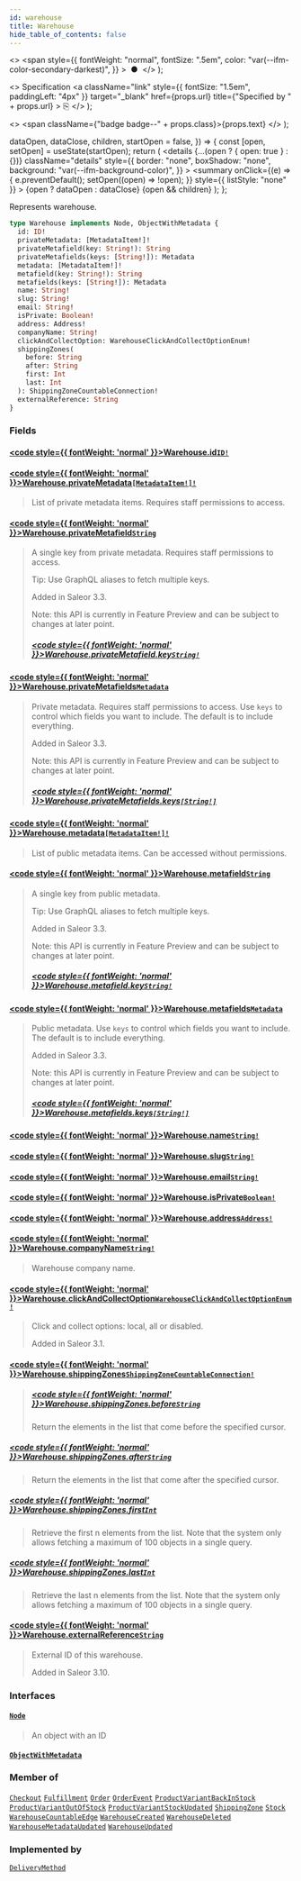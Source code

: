 ```yaml
---
id: warehouse
title: Warehouse
hide_table_of_contents: false
---
```


  <>
    <span
      style={{
        fontWeight: "normal",
        fontSize: ".5em",
        color: "var(--ifm-color-secondary-darkest)",
      }}
    >
      &nbsp;●&nbsp;
    </span>
  </>
);

  <>
    Specification
    <a
      className="link"
      style={{ fontSize: "1.5em", paddingLeft: "4px" }}
      target="\_blank"
      href={props.url}
      title={"Specified by " + props.url}
    >
      ⎘
    </a>
  </>
);

  <>
    <span className={"badge badge--" + props.class}>{props.text}</span>
  </>
);


  dataOpen,
  dataClose,
  children,
  startOpen = false,
}) => {
  const [open, setOpen] = useState(startOpen);
  return (
    <details
      {...(open ? { open: true } : {})}
      className="details"
      style={{
        border: "none",
        boxShadow: "none",
        background: "var(--ifm-background-color)",
      }}
    >
      <summary
        onClick={(e) => {
          e.preventDefault();
          setOpen((open) => !open);
        }}
        style={{ listStyle: "none" }}
      >
        {open ? dataOpen : dataClose}
      </summary>
      {open && children}
    </details>
  );
};

Represents warehouse.

```graphql
type Warehouse implements Node, ObjectWithMetadata {
  id: ID!
  privateMetadata: [MetadataItem!]!
  privateMetafield(key: String!): String
  privateMetafields(keys: [String!]): Metadata
  metadata: [MetadataItem!]!
  metafield(key: String!): String
  metafields(keys: [String!]): Metadata
  name: String!
  slug: String!
  email: String!
  isPrivate: Boolean!
  address: Address!
  companyName: String!
  clickAndCollectOption: WarehouseClickAndCollectOptionEnum!
  shippingZones(
    before: String
    after: String
    first: Int
    last: Int
  ): ShippingZoneCountableConnection!
  externalReference: String
}
```

### Fields

#### [<code style={{ fontWeight: 'normal' }}>Warehouse.<b>id</b></code>](#)<Bullet />[`ID!`](../../../api-storefront/miscellaneous/scalars/id) <Badge class="secondary" text="non-null"/> <Badge class="secondary" text="scalar"/>

>

#### [<code style={{ fontWeight: 'normal' }}>Warehouse.<b>privateMetadata</b></code>](#)<Bullet />[`[MetadataItem!]!`](../../../api-storefront/miscellaneous/objects/metadata-item) <Badge class="secondary" text="non-null"/> <Badge class="secondary" text="object"/>

> List of private metadata items. Requires staff permissions to access.

#### [<code style={{ fontWeight: 'normal' }}>Warehouse.<b>privateMetafield</b></code>](#)<Bullet />[`String`](../../../api-storefront/miscellaneous/scalars/string) <Badge class="secondary" text="scalar"/>

> A single key from private metadata. Requires staff permissions to access.
>
> Tip: Use GraphQL aliases to fetch multiple keys.
>
> Added in Saleor 3.3.
>
> Note: this API is currently in Feature Preview and can be subject to changes at later point.
>
> ##### [<code style={{ fontWeight: 'normal' }}>Warehouse.privateMetafield.<b>key</b></code>](#)<Bullet />[`String!`](../../../api-storefront/miscellaneous/scalars/string) <Badge class="secondary" text="non-null"/> <Badge class="secondary" text="scalar"/>

#### [<code style={{ fontWeight: 'normal' }}>Warehouse.<b>privateMetafields</b></code>](#)<Bullet />[`Metadata`](../../../api-storefront/miscellaneous/scalars/metadata) <Badge class="secondary" text="scalar"/>

> Private metadata. Requires staff permissions to access. Use `keys` to control which fields you want to include. The default is to include everything.
>
> Added in Saleor 3.3.
>
> Note: this API is currently in Feature Preview and can be subject to changes at later point.
>
> ##### [<code style={{ fontWeight: 'normal' }}>Warehouse.privateMetafields.<b>keys</b></code>](#)<Bullet />[`[String!]`](../../../api-storefront/miscellaneous/scalars/string) <Badge class="secondary" text="list"/> <Badge class="secondary" text="scalar"/>

#### [<code style={{ fontWeight: 'normal' }}>Warehouse.<b>metadata</b></code>](#)<Bullet />[`[MetadataItem!]!`](../../../api-storefront/miscellaneous/objects/metadata-item) <Badge class="secondary" text="non-null"/> <Badge class="secondary" text="object"/>

> List of public metadata items. Can be accessed without permissions.

#### [<code style={{ fontWeight: 'normal' }}>Warehouse.<b>metafield</b></code>](#)<Bullet />[`String`](../../../api-storefront/miscellaneous/scalars/string) <Badge class="secondary" text="scalar"/>

> A single key from public metadata.
>
> Tip: Use GraphQL aliases to fetch multiple keys.
>
> Added in Saleor 3.3.
>
> Note: this API is currently in Feature Preview and can be subject to changes at later point.
>
> ##### [<code style={{ fontWeight: 'normal' }}>Warehouse.metafield.<b>key</b></code>](#)<Bullet />[`String!`](../../../api-storefront/miscellaneous/scalars/string) <Badge class="secondary" text="non-null"/> <Badge class="secondary" text="scalar"/>

#### [<code style={{ fontWeight: 'normal' }}>Warehouse.<b>metafields</b></code>](#)<Bullet />[`Metadata`](../../../api-storefront/miscellaneous/scalars/metadata) <Badge class="secondary" text="scalar"/>

> Public metadata. Use `keys` to control which fields you want to include. The default is to include everything.
>
> Added in Saleor 3.3.
>
> Note: this API is currently in Feature Preview and can be subject to changes at later point.
>
> ##### [<code style={{ fontWeight: 'normal' }}>Warehouse.metafields.<b>keys</b></code>](#)<Bullet />[`[String!]`](../../../api-storefront/miscellaneous/scalars/string) <Badge class="secondary" text="list"/> <Badge class="secondary" text="scalar"/>

#### [<code style={{ fontWeight: 'normal' }}>Warehouse.<b>name</b></code>](#)<Bullet />[`String!`](../../../api-storefront/miscellaneous/scalars/string) <Badge class="secondary" text="non-null"/> <Badge class="secondary" text="scalar"/>

>

#### [<code style={{ fontWeight: 'normal' }}>Warehouse.<b>slug</b></code>](#)<Bullet />[`String!`](../../../api-storefront/miscellaneous/scalars/string) <Badge class="secondary" text="non-null"/> <Badge class="secondary" text="scalar"/>

>

#### [<code style={{ fontWeight: 'normal' }}>Warehouse.<b>email</b></code>](#)<Bullet />[`String!`](../../../api-storefront/miscellaneous/scalars/string) <Badge class="secondary" text="non-null"/> <Badge class="secondary" text="scalar"/>

>

#### [<code style={{ fontWeight: 'normal' }}>Warehouse.<b>isPrivate</b></code>](#)<Bullet />[`Boolean!`](../../../api-storefront/miscellaneous/scalars/boolean) <Badge class="secondary" text="non-null"/> <Badge class="secondary" text="scalar"/>

>

#### [<code style={{ fontWeight: 'normal' }}>Warehouse.<b>address</b></code>](#)<Bullet />[`Address!`](../../../api-storefront/users/objects/address) <Badge class="secondary" text="non-null"/> <Badge class="secondary" text="object"/>

>

#### [<code style={{ fontWeight: 'normal' }}>Warehouse.<b>companyName</b></code>](#)<Bullet />[`String!`](../../../api-storefront/miscellaneous/scalars/string) <Badge class="secondary" text="deprecated"/> <Badge class="secondary" text="non-null"/> <Badge class="secondary" text="scalar"/>

> <Badge
>   class="warning"
>   text="DEPRECATED: This field will be removed in Saleor 4.0. Use `Address.companyName` instead."
> />
>
> Warehouse company name.

#### [<code style={{ fontWeight: 'normal' }}>Warehouse.<b>clickAndCollectOption</b></code>](#)<Bullet />[`WarehouseClickAndCollectOptionEnum!`](../../../api-storefront/products/enums/warehouse-click-and-collect-option-enum) <Badge class="secondary" text="non-null"/> <Badge class="secondary" text="enum"/>

> Click and collect options: local, all or disabled.
>
> Added in Saleor 3.1.

#### [<code style={{ fontWeight: 'normal' }}>Warehouse.<b>shippingZones</b></code>](#)<Bullet />[`ShippingZoneCountableConnection!`](../../../api-storefront/shipping/objects/shipping-zone-countable-connection) <Badge class="secondary" text="non-null"/> <Badge class="secondary" text="object"/>

> ##### [<code style={{ fontWeight: 'normal' }}>Warehouse.shippingZones.<b>before</b></code>](#)<Bullet />[`String`](../../../api-storefront/miscellaneous/scalars/string) <Badge class="secondary" text="scalar"/>
>
> Return the elements in the list that come before the specified cursor.

##### [<code style={{ fontWeight: 'normal' }}>Warehouse.shippingZones.<b>after</b></code>](#)<Bullet />[`String`](../../../api-storefront/miscellaneous/scalars/string) <Badge class="secondary" text="scalar"/>

> Return the elements in the list that come after the specified cursor.

##### [<code style={{ fontWeight: 'normal' }}>Warehouse.shippingZones.<b>first</b></code>](#)<Bullet />[`Int`](../../../api-storefront/miscellaneous/scalars/int) <Badge class="secondary" text="scalar"/>

> Retrieve the first n elements from the list. Note that the system only allows fetching a maximum of 100 objects in a single query.

##### [<code style={{ fontWeight: 'normal' }}>Warehouse.shippingZones.<b>last</b></code>](#)<Bullet />[`Int`](../../../api-storefront/miscellaneous/scalars/int) <Badge class="secondary" text="scalar"/>

> Retrieve the last n elements from the list. Note that the system only allows fetching a maximum of 100 objects in a single query.

#### [<code style={{ fontWeight: 'normal' }}>Warehouse.<b>externalReference</b></code>](#)<Bullet />[`String`](../../../api-storefront/miscellaneous/scalars/string) <Badge class="secondary" text="scalar"/>

> External ID of this warehouse.
>
> Added in Saleor 3.10.

### Interfaces

#### [`Node`](../../../api-storefront/miscellaneous/interfaces/node) <Badge class="secondary" text="interface"/>

> An object with an ID

#### [`ObjectWithMetadata`](../../../api-storefront/miscellaneous/interfaces/object-with-metadata) <Badge class="secondary" text="interface"/>

>

### Member of

[`Checkout`](../../../api-storefront/checkout/objects/checkout) <Badge class="secondary" text="object"/><Bullet />[`Fulfillment`](../../../api-storefront/orders/objects/fulfillment) <Badge class="secondary" text="object"/><Bullet />[`Order`](../../../api-storefront/orders/objects/order) <Badge class="secondary" text="object"/><Bullet />[`OrderEvent`](../../../api-storefront/orders/objects/order-event) <Badge class="secondary" text="object"/><Bullet />[`ProductVariantBackInStock`](../../../api-storefront/products/objects/product-variant-back-in-stock) <Badge class="secondary" text="object"/><Bullet />[`ProductVariantOutOfStock`](../../../api-storefront/products/objects/product-variant-out-of-stock) <Badge class="secondary" text="object"/><Bullet />[`ProductVariantStockUpdated`](../../../api-storefront/products/objects/product-variant-stock-updated) <Badge class="secondary" text="object"/><Bullet />[`ShippingZone`](../../../api-storefront/shipping/objects/shipping-zone) <Badge class="secondary" text="object"/><Bullet />[`Stock`](../../../api-storefront/products/objects/stock) <Badge class="secondary" text="object"/><Bullet />[`WarehouseCountableEdge`](../../../api-storefront/products/objects/warehouse-countable-edge) <Badge class="secondary" text="object"/><Bullet />[`WarehouseCreated`](../../../api-storefront/products/objects/warehouse-created) <Badge class="secondary" text="object"/><Bullet />[`WarehouseDeleted`](../../../api-storefront/products/objects/warehouse-deleted) <Badge class="secondary" text="object"/><Bullet />[`WarehouseMetadataUpdated`](../../../api-storefront/products/objects/warehouse-metadata-updated) <Badge class="secondary" text="object"/><Bullet />[`WarehouseUpdated`](../../../api-storefront/products/objects/warehouse-updated) <Badge class="secondary" text="object"/>

### Implemented by

[`DeliveryMethod`](../../../api-storefront/miscellaneous/unions/delivery-method) <Badge class="secondary" text="union"/>
